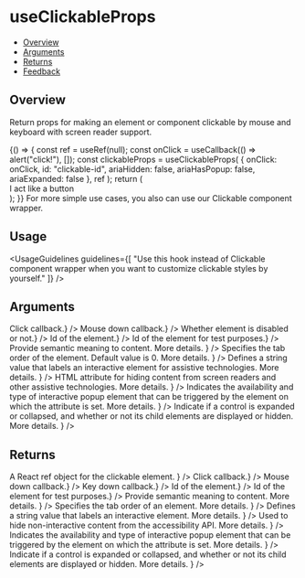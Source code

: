 
<Meta title="Hooks/useClickableProps" />

# useClickableProps

- [Overview](#overview)
- [Arguments](#arguments)
- [Returns](#returns)
- [Feedback](#feedback)

## Overview

Return props for making an element or component clickable by mouse and keyboard with screen reader support.

<Canvas>
  <Story name="Overview">
    {() => {
      const ref = useRef(null);
      const onClick = useCallback(() => alert("click!"), []);
      const clickableProps = useClickableProps(
        {
          onClick: onClick,
          id: "clickable-id",
          ariaHidden: false,
          ariaHasPopup: false,
          ariaExpanded: false
        },
        ref
      );
      return (
        <div {...clickableProps} className="monday-storybook-use-clickable-props">
          I act like a button
        </div>
      );
    }}
  </Story>
</Canvas>

<Tip title="Check out our component solution for this use case">
  For more simple use cases, you also can use our
  <Link size={Link.sizes.SMALL} href="/?path=/docs/accessibility-clickable--overview">
    Clickable
  </Link>
  component wrapper.
</Tip>

## Usage

<UsageGuidelines
  guidelines={[
    "Use this hook instead of Clickable component wrapper when you want to customize clickable styles by yourself."
  ]}
/>

## Arguments

<FunctionArguments>
  <FunctionArgument
    name="onClick"
    type="(event: React.MouseEvent | React.KeyboardEvent) => void"
    description={<>Click callback.</>}
  />
  <FunctionArgument
    name="onMouseDown"
    type="(event: React.MouseEvent) => void"
    description={<>Mouse down callback.</>}
  />
  <FunctionArgument name="disabled" type="boolean" description={<>Whether element is disabled or not.</>} />
  <FunctionArgument name="id" type="string" description={<>Id of the element.</>} />
  <FunctionArgument name="dataTestId" type="string" description={<>Id of the element for test purposes.</>} />
  <FunctionArgument
    name="role"
    type="string"
    description={
      <>
        Provide semantic meaning to content.
        <Link size={Link.sizes.SMALL} href={"https://developer.mozilla.org/en-US/docs/Web/Accessibility/ARIA/Roles"}>
          More details.
        </Link>
      </>
    }
  />
  <FunctionArgument
    name="tabIndex"
    type="number"
    description={
      <>
        Specifies the tab order of the element. Default value is 0.
        <Link
          size={Link.sizes.SMALL}
          href={"https://developer.mozilla.org/en-US/docs/Web/HTML/Global_attributes/tabindex"}
        >
          More details.
        </Link>
      </>
    }
  />
  <FunctionArgument
    name="ariaLabel"
    type="string"
    description={
      <>
        Defines a string value that labels an interactive element for assistive technologies.
        <Link
          size={Link.sizes.SMALL}
          href={"https://developer.mozilla.org/en-US/docs/Web/Accessibility/ARIA/Attributes/aria-label"}
        >
          More details.
        </Link>
      </>
    }
  />
  <FunctionArgument
    name="ariaHidden"
    type="boolean"
    description={
      <>
        HTML attribute for hiding content from screen readers and other assistive technologies.
        <Link
          size={Link.sizes.SMALL}
          href={"https://developer.mozilla.org/en-US/docs/Web/Accessibility/ARIA/Attributes/aria-hidden"}
        >
          More details.
        </Link>
      </>
    }
  />
  <FunctionArgument
    name="ariaHasPopup"
    type="boolean"
    description={
      <>
        Indicates the availability and type of interactive popup element that can be triggered by the element on which
        the attribute is set.
        <Link
          size={Link.sizes.SMALL}
          href={"https://developer.mozilla.org/en-US/docs/Web/Accessibility/ARIA/Attributes/aria-haspopup"}
        >
          More details.
        </Link>
      </>
    }
  />
  <FunctionArgument
    name="ariaExpanded"
    type="boolean"
    description={
      <>
        Indicate if a control is expanded or collapsed, and whether or not its child elements are displayed or hidden.
        <Link
          size={Link.sizes.SMALL}
          href={"https://developer.mozilla.org/en-US/docs/Web/Accessibility/ARIA/Attributes/aria-expanded"}
        >
          More details.
        </Link>
      </>
    }
  />
</FunctionArguments>

## Returns

<FunctionArguments>
  <FunctionArgument
    name="ref"
    type="(node: HTMLElement) => void"
    description={
      <>
        A React
        <Link size={Link.sizes.SMALL} href="https://react.dev/reference/react/useRef">
          ref
        </Link>
        object for the clickable element.
      </>
    }
  />
  <FunctionArgument
    name="onClick"
    type="(event: React.MouseEvent | React.KeyboardEvent) => void"
    description={<>Click callback.</>}
  />
  <FunctionArgument
    name="onMouseDown"
    type="(event: React.MouseEvent) => void"
    description={<>Mouse down callback.</>}
  />
  <FunctionArgument name="onKeyDown" type="(event: React.MouseEvent) => void" description={<>Key down callback.</>} />
  <FunctionArgument name="id" type="string" description={<>Id of the element.</>} />
  <FunctionArgument name="data-testid" type="string" description={<>Id of the element for test purposes.</>} />
  <FunctionArgument
    name="role"
    type="string"
    description={
      <>
        Provide semantic meaning to content.
        <Link size={Link.sizes.SMALL} href={"https://developer.mozilla.org/en-US/docs/Web/Accessibility/ARIA/Roles"}>
          More details.
        </Link>
      </>
    }
  />
  <FunctionArgument
    name="tabIndex"
    type="number"
    description={
      <>
        Specifies the tab order of an element.
        <Link
          size={Link.sizes.SMALL}
          href={"https://developer.mozilla.org/en-US/docs/Web/HTML/Global_attributes/tabindex"}
        >
          More details.
        </Link>
      </>
    }
  />
  <FunctionArgument
    name="aria-label"
    type="string"
    description={
      <>
        Defines a string value that labels an interactive element.
        <Link
          size={Link.sizes.SMALL}
          href={"https://developer.mozilla.org/en-US/docs/Web/Accessibility/ARIA/Attributes/aria-label"}
        >
          More details.
        </Link>
      </>
    }
  />
  <FunctionArgument
    name="aria-hidden"
    type="boolean"
    description={
      <>
        Used to hide non-interactive content from the accessibility API.
        <Link
          size={Link.sizes.SMALL}
          href={"https://developer.mozilla.org/en-US/docs/Web/Accessibility/ARIA/Attributes/aria-hidden"}
        >
          More details.
        </Link>
      </>
    }
  />
  <FunctionArgument
    name="aria-hasPopup"
    type="boolean"
    description={
      <>
        Indicates the availability and type of interactive popup element that can be triggered by the element on which
        the attribute is set.
        <Link
          size={Link.sizes.SMALL}
          href={"https://developer.mozilla.org/en-US/docs/Web/Accessibility/ARIA/Attributes/aria-haspopup"}
        >
          More details.
        </Link>
      </>
    }
  />
  <FunctionArgument
    name="aria-expanded"
    type="boolean"
    description={
      <>
        Indicate if a control is expanded or collapsed, and whether or not its child elements are displayed or hidden.
        <Link
          size={Link.sizes.SMALL}
          href={"https://developer.mozilla.org/en-US/docs/Web/Accessibility/ARIA/Attributes/aria-expanded"}
        >
          More details.
        </Link>
      </>
    }
  />
</FunctionArguments>
